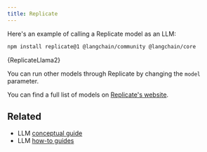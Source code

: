 ```yaml
---
title: Replicate
---
```


Here's an example of calling a Replicate model as an LLM:


<IntegrationInstallTooltip/>

```bash npm
npm install replicate@1 @langchain/community @langchain/core
```


<CodeBlock language="typescript">{ReplicateLlama2}</CodeBlock>

You can run other models through Replicate by changing the `model` parameter.

You can find a full list of models on [Replicate's website](https://replicate.com/explore).

## Related

- LLM [conceptual guide](/oss/concepts/text_llms)
- LLM [how-to guides](/oss/how-to/#llms)
